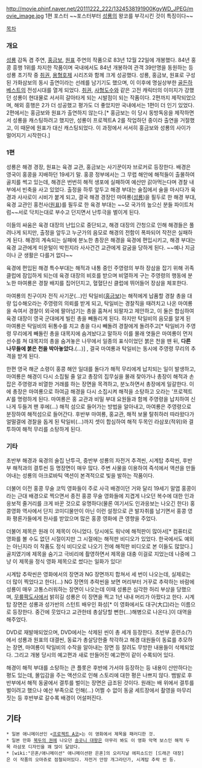 http://movie.phinf.naver.net/20111222_222/1324538191900KgyWD_JPEG/movie_image.jpg
1편 포스터 ~~포스터부터 [[성룡]]의 왕코를 부각시킨 것이 특징이다~~

[[목차]]
=== 개요 ===
[[성룡]] 감독 겸 주연, [[홍금보]], [[원표]] 주연의 작품으로 83년 12월 22일에 개봉했다. 84년 홍콩 흥행 1위를 차지한 작품이며 국내에서도 84년 개봉하여 관객 39만명을 동원하는 등 성룡 초기작 중 [[취권]], [[용형호제]] 시리즈와 함께 크게 성공했다. 성룡, 홍금보, 원표로 구성된 가화삼보의 동시 출연이라는 선례를 남기기도 했으며, 이 이후에 명실상부한 [[골든하베스트]]의 전성시대를 열게 되었다. [[취권]], [[사형도수]]와 같은 고전 캐릭터의 이미지가 강했던 성룡이 현대물로 서서히 갈아타게 되는 시발점이 되는 작품이다. 2편까지 제작되었으며, 해외 흥행은 2가 더 성공했고 평가도 더 좋았지만 국내에서는 1편이 더 인기 있었다. 2편에서는 홍금보와 원표가 출연하지 않는다.[* 홍금보는 이 당시 동방독응을 제작하면서 성룡을 캐스팅하려고 했지만, 성룡이 프로젝트A 2를 작업하던 중이라 출연을 거절했고, 이 때문에 원표가 대신 캐스팅되었다. 이 과정에서 서서히 홍금보와 성룡의 사이가 멀어지기 시작한다.]

=== 1편 ===
성룡은 해경 경장, 원표는 육경 교관, 홍금보는 사기꾼이자 브로커로 등장한다. 배경은 영국이 홍콩을 지배하던 19세기 말. 홍콩 정부에서는 그 무렵 해안에 해적들이 출몰하여 골치를 썩고 있는데, 해경은 번번히 해적 생포에 실패하여 예산만 갉아먹는다며 경찰 내부에서 빈축을 사고 있었다. 출정을 하루 앞두고 해경 부대는 술집에서 술을 마시다가 육경과 사사로이 시비가 붙게 되고, 결국 해경 경장인 마여룡([[성룡]])을 필두로 한 해경 부대, 육경 교관인 홍천사([[원표]])를 필두로 한 육경 부대는 ~~모 국가의 높으신 분들 파이트처럼~~서로 닥치는대로 부수고 던지면서 난투극을 벌이게 된다.

이들의 싸움은 육경 대장의 난입으로 중단되고, 해경 대장의 간청으로 인해 해경들은 풀려나게 되지만, 출정을 앞두고 누군가의 음모로 해경의 전함이 폭파되어 작전은 실패하게 된다. 해경의 계속되는 실패에 분노한 총장은 해경을 육경에 편입시키고, 해경 부대는 육경 교관에게 미운털이 박힌지라 사사건건 교관에게 갈굼을 당하게 된다. ~~예나 지금이나 군 생활은 다를거 없다~~

육경에 편입된 해경 특수부대는 해적과 내통 중인 주영령의 부하 장삼을 잡기 위해 귀족 클럽에 잠입하게 되는데 육경 대장의 비호를 받으며 비열하게 구는 주영령의 행동에 분노한 마여룡은 경찰 배지를 집어던지고, 혈혈단신 클럽에 뛰어들어 장삼을 체포한다. 

마여룡의 친구이자 전직 사기꾼(...)인 탁일비([[홍금보]])는 해적에게 납품할 경찰 총을 대량 입수해오라는 주영령의 의뢰를 받게 되고, 탁일비는 경찰직을 때려치고 나온 마여룡을 속여서 경찰이 외국에 팔아넘기는 총을 훔쳐서 되팔자고 제안하고, 이 둘은 합심하여 육경 대장이 영국 군대에게 빌린 총을 빼돌리게 된다. 하지만 탁일비의 음모를 알게 된 마여룡은 탁일비의 뒤통수를 치고 총을 다시 빼돌려 경찰에게 돌려주고[* 탁일비가 주영령 무리에게 빼돌린 총을 대목지에 숨겨놨다고 말하자 이를 몰래 엿들은 마여룡이 먼저 선수를 쳐 대목지의 총을 숨겨놓은 나무에서 일종의 표식이었던 붉은 천을 뗀 뒤, '''다른 나무들에 붉은 천을 박아놓았다.'''(...)] , 결국 마여룡과 탁일비는 동시에 주영령 무리의 추격을 받게 된다. 

한편 영국 해군 소령이 홍콩 해안 일대를 돌다가 해적 무리에게 납치되는 일이 발생하고, 마여룡은 해경이 다시 소집될 줄 알고 총장의 집무실을 몰래 찾아가나 총장이 해적과 손잡은 주영령과 비열한 거래를 하는 장면을 목격하고, 분노하면서 총장에게 일갈한다. 이에 총장은 마여룡으로 하여금 해경을 다시 소집시켜 해적을 소탕하고 오라는 '프로젝트 A'를 명령하게 된다. 마여룡은 홍 교관과 비밀 부대 요원들과 함께 주영령을 납치하여 신나게 두들겨 팬 후에(...) 해적 섬으로 들어가는 방법을 알아내고, 마여룡은 주영령으로 분장하여 해적섬으로 들어간다. 후반부 마여룡, 홍교관, 해적 보물 탈취하러 따라왔다가 얼떨결에 경찰을 돕게 된 탁일비(...)까지 셋이 합심하여 해적 두목인 라삼포(적위)와 결투하여 해적 무리를 소탕하게 된다.         
=== 기타 ===
초반부 해경과 육경의 술집 난투극, 중반부 성룡의 자전거 추격씬, 시계탑 추락씬, 후반부 해적과의 결투씬 등 명장면이 매우 많다. 주변 사물을 이용하여 즉석에서 액션을 만들어내는 성룡의 아크로바틱 액션이 본격적으로 빛을 발하는 작품이다.

더불어 이전 홍콩 무술 코믹 영화들이 주로 사극 배경이던 거와 달리 19세기 말엽 홍콩이라는 근대 배경으로 찍으면서 종전 홍콩 무술 영화들에 지겹게 나오던 복수에 대한 인과응보적 줄거리를 크게 바꾼 것으로 유명하다(물론 여기서도 인과응보는 나오긴 한다) 홍콩영화 역사에서 단지 코미디물만이 아닌 이런 설정으로 큰 발자취를 남기면서 홍콩 영화 평론가들에게 찬사를 받았으며 많은 홍콩 영화에 큰 영향을 주었다.

더불어 제목은 원래 이 제목이 아니었다. 당시에도 워낙에 해적판이 많아서[* 컴퓨터로 영화를 볼 수도 없던 시절이지만 그 시절에는 해적판 비디오가 있었다. 한국에서도 예외는 아닌지라 이 작품도 정식 비디오로 나오기 전에 해적판 비디오로 본 이들도 많았다.] 골치였기에 제목을 숨기고 극비리에 촬영하면서 제목을 대충 이걸로 지었는데 나중에 그냥 이 제목을 정식 영화 제목으로 썼다는 일화가 있다!

시계탑 추락씬은 영화에서의 장면과 NG 장면까지 합쳐서 세 번이 나오는데, 실제로는 더 많이 찍었다고 한다(...) NG 장면의 추락씬을 보면 머리부터 거꾸로 추락하는 바람에 성룡이 매우 고통스러워하는 장면이 나오는데 이때 성룡은 심각한 허리 부상을 당했으며, [[무릎팍도사]]에서 밝히길 성룡은 이 장면을 찍고 1년 내내 머리가 아팠다고 한다. 시계탑 장면은 성룡과 성가반의 스턴트 배우인 화성[* 이 영화에서도 대구(大口)라는 이름으로 등장한다. 중간에 웃었다고 교관한테 총살당할 뻔한(...)해병으로 나온다.]이 대역을 해주었다.

DVD로 재발매되었으며, DVD에서는 삭제된 씬이 총 세개 등장한다. 초반부 훈련소(?)에서 성룡과 원표의 대결씬, 동료가 총살당한줄 착각하고 해경 대원들이 동료를 추모하는 장면, 마여룡이 탁일비의 수작을 알아내는 장면 등 잘려도 무방한 내용들이 삭제되었다. 그리고 개봉 당시의 예고편과 새로 만들어진 예고편이 같이 수록되어 있다.

해경이 해적 부대를 소탕하는 큰 플롯은 후반에 가서야 등장하는 등 내용이 산만하다는 평도 있는데, 몰입감을 주는 액션으로 인해 스토리에 대한 평은 나쁘지 않다. 뱀발로 후반부에서 해적 동굴에서 결투를 벌이는 장면은 급조된 것이다. 원래는 배 위에서 결투를 벌이려고 했으나 예산 부족으로 인해(...) 어쩔 수 없이 동굴 세트장에서 촬영을 마무리 짓는 등 후반부로 갈수록 배경이 어설퍼진다. 

== 기타 ==
 * 일본 애니메이션인 <[[프로젝트 A코]]>는 이 영화에서 제목을 패러디한 것.
 * 일본 만화 [[북두의 권]]에 나오던 [[송곳니 대왕]]은 아무리 봐도 이 영화 악역 보스인 해적 두목 라삼포 디자인을 꽤 많이 닮았다.
 * [wiki:"은혼/애니메이션" 애니메이션판 은혼]의 오리지날 에피소드인 [드래곤 대장]은 이 작품의 오마쥬로 점철되어있다. 자전거 안장 개그라던가, 시계탑 추락 씬 등.
